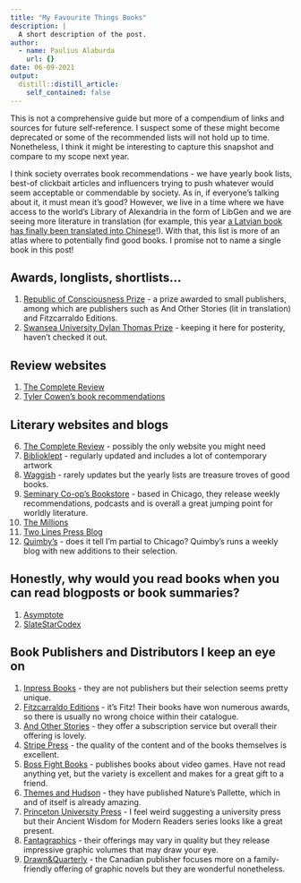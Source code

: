 ```yaml
---
title: "My Favourite Things Books"
description: |
  A short description of the post.
author:
  - name: Paulius Alaburda
    url: {}
date: 06-09-2021
output:
  distill::distill_article:
    self_contained: false
---
```


This is not a comprehensive guide but more of a compendium of links and sources for future self-reference. I suspect some of these might become deprecated or some of the recommended lists will not hold up to time. Nonetheless, I think it might be interesting to capture this snapshot and compare to my scope next year.

I think society overrates book recommendations - we have yearly book lists, best-of clickbait articles and influencers trying to push whatever would seem acceptable or commendable by society. As in, if everyone's talking about it, it must mean it's good? However, we live in a time where we have access to the world's Library of Alexandria in the form of LibGen and we are seeing more literature in translation (for example, this year [a Latvian book has finally been translated into Chinese](http://www.latvianliterature.lv/en/news/top-ten-latvian-literature-moments-of-2019)!). With that, this list is more of an atlas where to potentially find good books. I promise not to name a single book in this post!

## Awards, longlists, shortlists...

1. [Republic of Consciousness Prize](https://www.republicofconsciousness.com/the-rag/the-republic-of-consciousness-2020-longlist) - a prize awarded to small publishers, among which are publishers such as And Other Stories (lit in translation) and Fitzcarraldo Editions. 
2. [Swansea University Dylan Thomas Prize](https://www.swansea.ac.uk/press-office/news-events/news/2020/01/international-and-under-represented-voices-dominate-the-longlist-for-the-15th-anniversary-of-the-swansea-university-dylan-thomas-prize-.php) - keeping it here for posterity, haven't checked it out.

## Review websites

1. [The Complete Review](http://www.complete-review.com/saloon/index.htm)
2. [Tyler Cowen's book recommendations](https://marginalrevolution.com/marginalrevolution/category/books)

## Literary websites and blogs

6. [The Complete Review](https://www.complete-review.com/saloon/index.htm) - possibly the only website you might need 
2. [Biblioklept](https://biblioklept.org/) - regularly updated and includes a lot of contemporary artwork
3. [Waggish](https://www.waggish.org/2019/david-auerbachs-books-of-the-year-2019/) - rarely updates but the yearly lists are treasure troves of good books.
4. [Seminary Co-op's Bookstore](https://www.semcoop.com/blog/) - based in Chicago, they release weekly recommendations, podcasts and is overall a great jumping point for worldly literature.
5. [The Millions](https://themillions.com/)
5. [Two Lines Press Blog](https://www.catranslation.org/blog/)
6. [Quimby's](https://www.quimbys.com/blog/) - does it tell I'm partial to Chicago? Quimby's runs a weekly blog with new additions to their selection.

## Honestly, why would you read books when you can read blogposts or book summaries?

1. [Asymptote](https://www.asymptotejournal.com/)
2. [SlateStarCodex](https://slatestarcodex.com/)

## Book Publishers and Distributors I keep an eye on

1. [Inpress Books](https://inpressbooks.co.uk/) - they are not publishers but their selection seems pretty unique.
2. [Fitzcarraldo Editions](https://fitzcarraldoeditions.com/) - it's Fitz! Their books have won numerous awards, so there is usually no wrong choice within their catalogue. 
3. [And Other Stories](https://www.andotherstories.org/books/) - they offer a subscription service but overall their offering is lovely.
4. [Stripe Press](https://press.stripe.com/) - the quality of the content and of the books themselves is excellent.
5. [Boss Fight Books](https://bossfightbooks.com/) - publishes books about video games. Have not read anything yet, but the variety is excellent and makes for a great gift to a friend.
5. [Themes and Hudson](https://thamesandhudson.com/) - they have published Nature's Pallette, which in and of itself is already amazing.
5. [Princeton University Press](https://press.princeton.edu/books) - I feel weird suggesting a university press but their Ancient Wisdom for Modern Readers series looks like a great present.
5. [Fantagraphics](https://www.fantagraphics.com/) - their offerings may vary in quality but they release impressive graphic volumes that may draw your eye.
5. [Drawn&Quarterly](https://drawnandquarterly.com/) - the Canadian publisher focuses more on a family-friendly offering of graphic novels but they are wonderful nonetheless.
